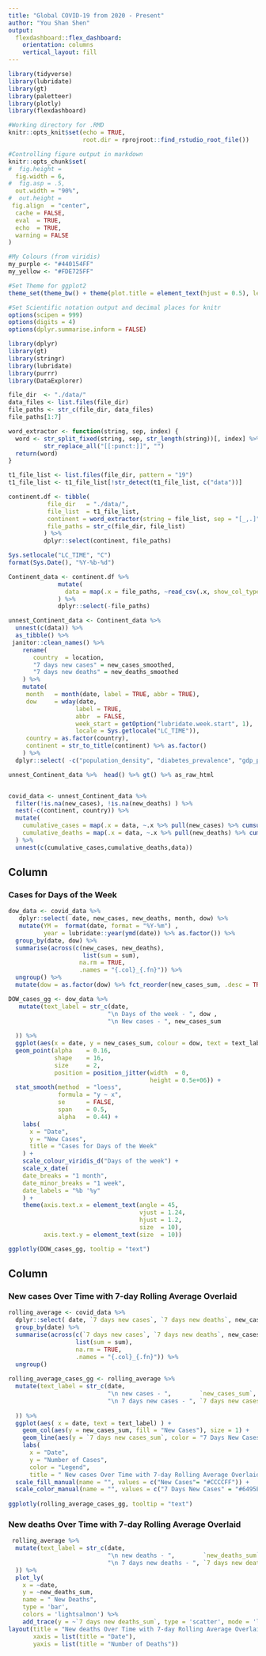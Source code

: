 ```yaml
---
title: "Global COVID-19 from 2020 - Present"
author: "You Shan Shen"
output: 
  flexdashboard::flex_dashboard:
    orientation: columns
    vertical_layout: fill
---
```


```r
library(tidyverse)
library(lubridate)
library(gt)
library(paletteer)
library(plotly)
library(flexdashboard)

#Working directory for .RMD
knitr::opts_knit$set(echo = TRUE,
                     root.dir = rprojroot::find_rstudio_root_file())

#Controlling figure output in markdown
knitr::opts_chunk$set(
#  fig.height =   
  fig.width = 6,
#  fig.asp = .5,
  out.width = "90%",
#  out.height = 
 fig.align  = "center",
  cache = FALSE,
  eval  = TRUE,
  echo  = TRUE,
  warning = FALSE
)

#My Colours (from viridis)
my_purple <- "#440154FF"
my_yellow <- "#FDE725FF"

#Set Theme for ggplot2
theme_set(theme_bw() + theme(plot.title = element_text(hjust = 0.5), legend.position = "bottom"))

#Set Scientific notation output and decimal places for knitr
options(scipen = 999)
options(digits = 4)
options(dplyr.summarise.inform = FALSE)
```


```r
library(dplyr)
library(gt)
library(stringr)
library(lubridate)
library(purrr)
library(DataExplorer)

file_dir  <- "./data/"
data_files <- list.files(file_dir)
file_paths <- str_c(file_dir, data_files)
file_paths[1:7]

word_extractor <- function(string, sep, index) {
  word <- str_split_fixed(string, sep, str_length(string))[, index] %>% 
          str_replace_all("[[:punct:]]", "") 
  return(word) 
}

t1_file_list <- list.files(file_dir, pattern = "19")
t1_file_list <- t1_file_list[!str_detect(t1_file_list, c("data"))]

continent.df <- tibble(
           file_dir   = "./data/", 
           file_list  = t1_file_list, 
           continent = word_extractor(string = file_list, sep = "[_,.]", index = 2),
           file_paths = str_c(file_dir, file_list)
          ) %>%
          dplyr::select(continent, file_paths) 

Sys.setlocale("LC_TIME", "C")
format(Sys.Date(), "%Y-%b-%d")

Continent_data <- continent.df %>%
              mutate(
                data = map(.x = file_paths, ~read_csv(.x, show_col_types = FALSE))
              ) %>%
              dplyr::select(-file_paths)

unnest_Continent_data <- Continent_data %>% 
  unnest(c(data)) %>%
  as_tibble() %>%
 janitor::clean_names() %>%
    rename(
       country  = location,
       "7 days new cases" = new_cases_smoothed,
       "7 days new deaths" = new_deaths_smoothed 
    ) %>%
    mutate(
     month   = month(date, label = TRUE, abbr = TRUE),
     dow     = wday(date, 
                   label = TRUE, 
                   abbr  = FALSE, 
                   week_start = getOption("lubridate.week.start", 1),
                   locale = Sys.getlocale("LC_TIME")),
     country = as.factor(country),
     continent = str_to_title(continent) %>% as.factor()
    ) %>%
  dplyr::select( -c("population_density", "diabetes_prevalence", "gdp_per_capita", "median_age", "human_development_index")) 

unnest_Continent_data %>%  head() %>% gt() %>% as_raw_html


covid_data <- unnest_Continent_data %>%
  filter(!is.na(new_cases), !is.na(new_deaths) ) %>%
  nest(-c(continent, country)) %>% 
  mutate(
    cumulative_cases = map(.x = data, ~.x %>% pull(new_cases) %>% cumsum()),
    cumulative_deaths = map(.x = data, ~.x %>% pull(new_deaths) %>% cumsum())
  ) %>% 
  unnest(c(cumulative_cases,cumulative_deaths,data))
```

Column {data-width=650}
-----------------------------------------------------------------------

### Cases for Days of the Week

```r


dow_data <- covid_data %>%
   dplyr::select( date, new_cases, new_deaths, month, dow) %>%
   mutate(YM =  format(date, format = "%Y-%m") ,                        
          year = lubridate::year(ymd(date)) %>% as.factor()) %>%
  group_by(date, dow) %>%
  summarise(across(c(new_cases, new_deaths),
                     list(sum = sum),
                    na.rm = TRUE, 
                    .names = "{.col}_{.fn}")) %>%
  ungroup() %>%
  mutate(dow = as.factor(dow) %>% fct_reorder(new_cases_sum, .desc = TRUE)) 

DOW_cases_gg <- dow_data %>%
   mutate(text_label = str_c(date,
                            "\n Days of the week - ", dow ,
                            "\n New cases - ", new_cases_sum
                            
  )) %>%
  ggplot(aes(x = date, y = new_cases_sum, colour = dow, text = text_label)) +
  geom_point(alpha    = 0.16,
             shape    = 16,
             size     = 2,
             position = position_jitter(width  = 0, 
                                        height = 0.5e+06)) +
  stat_smooth(method  = "loess", 
              formula = "y ~ x",
              se      = FALSE,
              span    = 0.5,
              alpha   = 0.44) +
    labs(
      x = "Date",
      y = "New Cases",
      title = "Cases for Days of the Week"
    ) +
    scale_colour_viridis_d("Days of the week") +
    scale_x_date( 
    date_breaks = "1 month", 
    date_minor_breaks = "1 week", 
    date_labels = "%b '%y" 
    ) +
    theme(axis.text.x = element_text(angle = 45,
                                     vjust = 1.24,
                                     hjust = 1.2,
                                     size  = 10),
          axis.text.y = element_text(size  = 10))

ggplotly(DOW_cases_gg, tooltip = "text")  
```

Column {data-width=350}
-----------------------------------------------------------------------

### New cases Over Time with 7-day Rolling Average Overlaid

```r

rolling_average <- covid_data %>%
  dplyr::select( date, `7 days new cases`, `7 days new deaths`, new_cases, new_deaths) %>%
  group_by(date) %>%
  summarise(across(c(`7 days new cases`, `7 days new deaths`, new_cases, new_deaths),
                   list(sum = sum),
                   na.rm = TRUE,
                   .names = "{.col}_{.fn}")) %>%
  ungroup() 
  
rolling_average_cases_gg <- rolling_average %>%
  mutate(text_label = str_c(date,
                            "\n new cases - ",        `new_cases_sum`,
                            "\n 7 days new cases - ", `7 days new cases_sum`
                            
  )) %>%
  ggplot(aes( x = date, text = text_label) ) +
    geom_col(aes(y = new_cases_sum, fill = "New Cases"), size = 1) +
    geom_line(aes(y = `7 days new cases_sum`, color = "7 Days New Cases"), size = 1, group = 1) +
    labs(
      x = "Date",
      y = "Number of Cases",
      color = "Legend",
      title = " New cases Over Time with 7-day Rolling Average Overlaid") +
  scale_fill_manual(name = "", values = c("New Cases"= "#CCCCFF")) +
  scale_color_manual(name = "", values = c("7 Days New Cases" = "#6495ED")) 
  
ggplotly(rolling_average_cases_gg, tooltip = "text")  

```

### New deaths Over Time with 7-day Rolling Average Overlaid

```r

 rolling_average %>%
  mutate(text_label = str_c(date,
                            "\n new deaths - ",        `new_deaths_sum`,
                            "\n 7 days new deaths - ", `7 days new deaths_sum`
  )) %>%
  plot_ly(
    x = ~date,
    y = ~new_deaths_sum,
    name = " New Deaths",
    type = 'bar',
    colors = 'lightsalmon') %>%
    add_trace(y = ~`7 days new deaths_sum`, type = 'scatter', mode = 'lines', name = "7 Days New Deaths") %>%
layout(title = "New deaths Over Time with 7-day Rolling Average Overlaid",
       xaxis = list(title = "Date"),
       yaxis = list(title = "Number of Deaths"))
    
   
```


